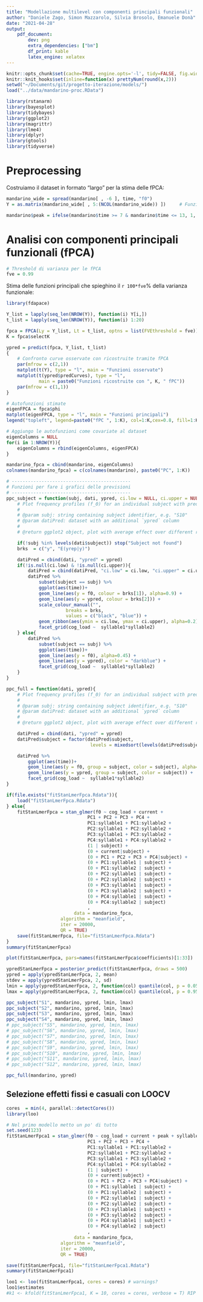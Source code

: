 ```yaml
---
title: "Modellazione multilevel con componenti principali funzionali"
author: "Daniele Zago, Simon Mazzarolo, Silvia Brosolo, Emanuele Donà"
date: "2021-04-28"
output: 
    pdf_document:
        dev: png
        extra_dependencies: ["bm"]
        df_print: kable
        latex_engine: xelatex
---
```


```r
knitr::opts_chunk$set(cache=TRUE, engine.opts='-l', tidy=FALSE, fig.width=16, fig.height=10, dpi = 200)
knitr::knit_hooks$set(inline=function(x) prettyNum(round(x,2)))
setwd("~/Documents/git/progetto-iterazione/models/")
load("../data/mandarino-proc.RData")
```

```r
library(rstanarm)
library(bayesplot)
library(tidybayes)
library(ggplot2)
library(magrittr)
library(lme4)
library(dplyr)
library(gtools)
library(tidyverse)
```

# Preprocessing #

Costruiamo il dataset in formato "largo" per la stima delle fPCA:
```r
mandarino_wide = spread(mandarino[ , -6 ], time, "f0")
Y = as.matrix(mandarino_wide[ , 5:(NCOL(mandarino_wide)) ])     # Funzioni osservate

mandarino$peak = ifelse(mandarino$time >= 7 & mandarino$time <= 13, 1, 0)
```

# Analisi con componenti principali funzionali (fPCA)#

```r
# Threshold di varianza per le fPCA
fve = 0.99
```

Stima delle funzioni principali che spieghino il `r 100*fve`\% della varianza funzionale:

```r

library(fdapace)

Y_list = lapply(seq_len(NROW(Y)), function(i) Y[i,])
t_list = lapply(seq_len(NROW(Y)), function(i) 1:20)

fpca = FPCA(Ly = Y_list, Lt = t_list, optns = list(FVEthreshold = fve))
K = fpca$selectK

ypred = predict(fpca, Y_list, t_list)
{
    # Confronto curve osservate con ricostruite tramite fPCA
    par(mfrow = c(2,1))
    matplot(t(Y), type = "l", main = "Funzioni osservate")
    matplot(t(ypred$predCurves), type = "l",
            main = paste0("Funzioni ricostruite con ", K, " fPC"))
    par(mfrow = c(1,1))
}

# Autofunzioni stimate
eigenFPCA = fpca$phi                                 
matplot(eigenFPCA, type = "l", main = "Funzioni principali")
legend("topleft", legend=paste0("fPC ", 1:K), col=1:K,cex=0.8, fill=1:K)

# Aggiungo le autofunzioni come covariate al dataset
eigenColumns = NULL
for(i in 1:NROW(Y)){
    eigenColumns = rbind(eigenColumns, eigenFPCA)
}

mandarino_fpca = cbind(mandarino, eigenColumns)
colnames(mandarino_fpca) = c(colnames(mandarino), paste0("PC", 1:K))
```

```r
# --------------------------------------------
# Funzioni per fare i grafici delle previsioni
# --------------------------------------------
ppc_subject = function(subj, dati, ypred, ci.low = NULL, ci.upper = NULL){
    # Plot frequency profiles (f_0) for an individual subject with predictions
    #
    # @param subj: string containing subject identifier, e.g. "S10"
    # @param datiPred: dataset with an additional `ypred` column
    #
    # @return ggplot2 object, plot with average effect over different repetitions

    if(!subj %in% levels(dati$subject)) stop("Subject not found")
    brks  = c("y", "E(yrep|y)")

    datiPred = cbind(dati, "ypred" = ypred)
    if(!is.null(ci.low) & !is.null(ci.upper)){
        datiPred = cbind(datiPred, "ci.low" = ci.low, "ci.upper" = ci.upper)
        datiPred %>%
            subset(subject == subj) %>%
            ggplot(aes(time))+
            geom_line(aes(y = f0, colour = brks[1]), alpha=0.9) + 
            geom_line(aes(y = ypred, colour = brks[2])) + 
            scale_colour_manual("", 
                      breaks = brks,
                      values = c("black", "blue")) +
            geom_ribbon(aes(ymin = ci.low, ymax = ci.upper), alpha=0.2) +
            facet_grid(cog_load ~  syllable1*syllable2)
    } else{
        datiPred %>%
            subset(subject == subj) %>%
            ggplot(aes(time))+
            geom_line(aes(y = f0), alpha=0.45) + 
            geom_line(aes(y = ypred), color = "darkblue") + 
            facet_grid(cog_load ~  syllable1*syllable2)
    }
}

ppc_full = function(dati, ypred){
    # Plot frequency profiles (f_0) for an individual subject with predictions
    #
    # @param subj: string containing subject identifier, e.g. "S10"
    # @param datiPred: dataset with an additional `ypred` column
    #
    # @return ggplot2 object, plot with average effect over different repetitions

    datiPred = cbind(dati, "ypred" = ypred)
    datiPred$subject = factor(datiPred$subject,
                               levels = mixedsort(levels(datiPred$subject)))

    datiPred %>%
        ggplot(aes(time))+
        geom_line(aes(y = f0, group = subject, color = subject), alpha=0.8, linetype = 2) + 
        geom_line(aes(y = ypred, group = subject, color = subject)) + 
        facet_grid(cog_load ~  syllable1*syllable2)
}
```

```r
if(file.exists("fitStanLmerFpca.Rdata")){
    load("fitStanLmerFpca.Rdata")
} else{
    fitStanLmerFpca = stan_glmer(f0 ~ cog_load + current +
                              PC1 + PC2 + PC3 + PC4 +
                              PC1:syllable1 + PC1:syllable2 +
                              PC2:syllable1 + PC2:syllable2 +
                              PC3:syllable1 + PC3:syllable2 +
                              PC4:syllable1 + PC4:syllable2 +
                              (1 | subject) +
                              (0 + current|subject) +
                              (0 + PC1 + PC2 + PC3 + PC4|subject) +
                              (0 + PC1:syllable1 | subject) +
                              (0 + PC1:syllable2 | subject) +
                              (0 + PC2:syllable1 | subject) +
                              (0 + PC2:syllable2 | subject) +
                              (0 + PC3:syllable1 | subject) +
                              (0 + PC3:syllable2 | subject) +
                              (0 + PC4:syllable1 | subject) +
                              (0 + PC4:syllable2 | subject) 
                              ,
                         data = mandarino_fpca,
                    algorithm = "meanfield",
                    iter = 20000,
                    QR = TRUE)
    save(fitStanLmerFpca, file="fitStanLmerFpca.Rdata")
}
summary(fitStanLmerFpca)
```

```r
plot(fitStanLmerFpca, pars=names(fitStanLmerFpca$coefficients)[1:33])
```

```r
ypredStanLmerFpca = posterior_predict(fitStanLmerFpca, draws = 500)
ypred = apply(ypredStanLmerFpca, 2, mean)
stdev = apply(ypredStanLmerFpca, 2, sd)
lmin = apply(ypredStanLmerFpca, 2, function(col) quantile(col, p = 0.05))
lmax = apply(ypredStanLmerFpca, 2, function(col) quantile(col, p = 0.95))

ppc_subject("S1", mandarino, ypred, lmin, lmax)
ppc_subject("S2", mandarino, ypred, lmin, lmax)
ppc_subject("S3", mandarino, ypred, lmin, lmax)
ppc_subject("S4", mandarino, ypred, lmin, lmax)
# ppc_subject("S5", mandarino, ypred, lmin, lmax)
# ppc_subject("S6", mandarino, ypred, lmin, lmax)
# ppc_subject("S7", mandarino, ypred, lmin, lmax)
# ppc_subject("S8", mandarino, ypred, lmin, lmax)
# ppc_subject("S9", mandarino, ypred, lmin, lmax)
# ppc_subject("S10", mandarino, ypred, lmin, lmax)
# ppc_subject("S11", mandarino, ypred, lmin, lmax)
# ppc_subject("S12", mandarino, ypred, lmin, lmax)

ppc_full(mandarino, ypred)
```

## Selezione effetti fissi e casuali con LOOCV 

```r
cores  = min(4, parallel::detectCores())
library(loo)

# Nel primo modello metto un po' di tutto
set.seed(123)
fitStanLmerFpca1 = stan_glmer(f0 ~ cog_load + current + peak + syllable1 + syllable2 + syllable1:syllable2 +
                              PC1 + PC2 + PC3 + PC4 +
                              PC1:syllable1 + PC1:syllable2 +
                              PC2:syllable1 + PC2:syllable2 +
                              PC3:syllable1 + PC3:syllable2 +
                              PC4:syllable1 + PC4:syllable2 +
                              (1 | subject) +
                              (0 + current|subject) +
                              (0 + PC1 + PC2 + PC3 + PC4|subject) +
                              (0 + PC1:syllable1 | subject) +
                              (0 + PC1:syllable2 | subject) +
                              (0 + PC2:syllable1 | subject) +
                              (0 + PC2:syllable2 | subject) +
                              (0 + PC3:syllable1 | subject) +
                              (0 + PC3:syllable2 | subject) +
                              (0 + PC4:syllable1 | subject) +
                              (0 + PC4:syllable2 | subject) 
                              ,
                         data = mandarino_fpca,
                    algorithm = "meanfield",
                    iter = 20000,
                    QR = TRUE)

save(fitStanLmerFpca1, file="fitStanLmerFpca1.Rdata")
summary(fitStanLmerFpca1)

loo1 <- loo(fitStanLmerFpca1, cores = cores) # warnings?
loo1$estimates
#k1 <- kfold(fitStanLmerFpca1, K = 10, cores = cores, verbose = T) RIP si impianta


```

